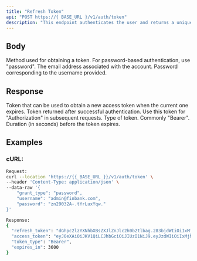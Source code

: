```yaml
---
title: "Refresh Token"
api: "POST https://{ BASE_URL }/v1/auth/token"
description: "This endpoint authenticates the user and returns a unique token for subsequent requests."
---
```


## Body

<ParamField body="grant_type" type="string" required>
  Method used for obtaining a token. For password-based authentication, use "password".
</ParamField>

<ParamField body="username" type="string" required>
  The email address associated with the account.
</ParamField>

<ParamField body="password" type="string" required>
  Password corresponding to the username provided.
</ParamField>

## Response

<ResponseField name="refresh_token" type="string" required>
  Token that can be used to obtain a new access token when the current one expires.
</ResponseField>

<ResponseField name="access_token" type="string" required>
  Token returned after successful authentication. Use this token for "Authorization" in subsequent requests.
</ResponseField>

<ResponseField name="token_type" type="string">
  Type of token. Commonly "Bearer".
</ResponseField>

<ResponseField name="expires_in" type="number">
  Duration (in seconds) before the token expires.
</ResponseField>

## Examples

### cURL:

```bash
Request:
curl --location 'https://{{ BASE_URL }}/v1/auth/token' \
--header 'Content-Type: application/json' \
--data-raw '{
    "grant_type": "password",
    "username": "admin@finbank.com",
    "password": "zn29032A-.tYrLuxYqw."
}'

Response:
{
  "refresh_token": "dGhpc2lzYXNhbXBsZXJlZnJlc2h0b2tlbag.283bjdWIiOiIxMjM0NTY3ODkwIiwibmFtZSI6IkpvaG4gRG9lIiwiaWF0IjoxNTE2MjM5MDIyfQ.2j21nKxwRJSMeKKF2QT4fwpMeJf36POk6yJV_adQc2",
  "access_token": "eyJ0eXAiOiJKV1QiLCJhbGciOiJIUzI1NiJ9.eyJzdWIiOiIxMjM0NTY3ODkwIiwibmFtZSI6IkpvaG4gRG9lIiwiaWF0IjoxNTE2MjM5MDIyfQ.SflKxwRJSMeKKF2QT4fwpMeJf36POk6yJV_adQssw5c",
  "token_type": "Bearer",
  "expires_in": 3600
}